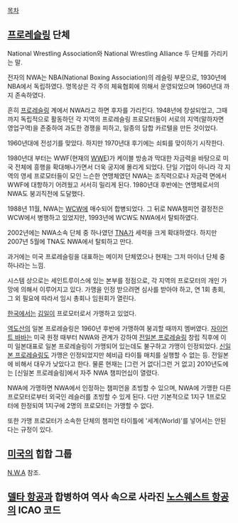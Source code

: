 [[목차]]

== [[프로레슬링]] 단체 ==
National Wrestling Association와 National Wrestling Alliance 두 단체를 가리키는 말.

전자의 NWA는 NBA(National Boxing Association)의 레슬링 부문으로, 1930년에 NBA에서 독립하였다. 명목상은 각 주의 체육협회에 의해서 운영되었으며 1960년대 까지 존속하였다.

흔히 [[프로레슬링]] 계에서 NWA라고 하면 후자를 가리킨다. 1948년에 창설되었고, 그때까지 독립적으로 활동하던 각 지역의 프로레슬링 프로모터들이 서로의 지역(말하자면 영업구역)을 존중하여 과도한 경쟁을 피하고, 일종의 담합 카르텔을 만든 것이었다.

1960년대에 전성기를 맞았다. 하지만 1970년대 후기에는 쇠퇴를 맞이하기 시작한다.

1980년대 부터는 WWF(현재의 [[WWE]])가 케이블 방송과 막대한 자금력을 바탕으로 미국 전체에 흥행을 확대해나가면서 더욱 궁지에 몰리게 되었다. 단일 기업이 아니라 각 지역의 영세 프로모터들이 모인 느슨한 연맹체였던 NWA는 조직력으로나 자금력 면에서 WWF에 대항하기 어려웠고 서서히 밀리게 된다. 1980년대 후반에는 연맹체로서의 NWA도 붕괴직전에 도달했다.

1988년 11월, NWA는 [[WCW]]에 매수되어 합병되었다. 그 뒤로 NWA챔피언 결정전은 WCW에서 병행하고 있었지만, 1993년에 WCW도 NWA에서 탈퇴하였다.

2002년에는 NWA소속 단체 중 하나였던 [[TNA]]가 세력을 크게 확대하였다. 하지만 2007년 5월에 TNA도 NWA에서 탈퇴하고 만다.

과거에는 미국 프로레슬링을 대표하는 메이저 단체였으나 현재는 그저 마이너 단체 중 하나라는 느낌.

시스템 상으로는 세인트루이스에 있는 본부를 정점으로, 각 지역의 프로모터의 개인 가망에 의해서 이루어지고 있다. 가맹을 인정 받으려면 심사를 받아야 하고, 연 1회 총회, 그 외 필요에 따라서 임시 총회나 임원회가 열린다.

[[한국]]에서는 [[김일]]이 프로모터로서 가맹하고 있었다.

[[역도산]]의 일본 프로레슬링은 1960년 후반에 가맹하여 붕괴할 때까지 멤버였다. [[자이언트 바바]]는 미국 원정 때부터 NWA와 관계가 강하여 [[전일본 프로레슬링]] 창립 직후에 이미 일본대표로 일본 프로레슬링이 가맹되어 있는데도 불구하고 가맹이 인정되었다. [[신일본 프로레슬링]]도 가맹은 인정되었지만 헤비급 타이틀 매치를 실행할 수 없는 등. 전일본에 비해서 대우가 낮았다고 한다. 물론 현재는 [그런 거 없다|그런 거 없고] 2010년도에는 [신일본 프로레슬링]에서 자주 NWA 챔피언십이 열렸다.

NWA에 가맹하면 NWA에서 인정하는 챔피언을 초빙할 수 있으며, NWA에 가맹한 다른 프로모터로부터 외국인 레슬러를 초빙할 수 있게 된다. 다만 기본적으로 1지구 1프로모터에 한정되여 1지구에 2명의 프로모터는 가맹할 수 없다.

또한 가맹 프로모터가 소속한 단체의 챔피언 타이틀에 '세계(World)'를 넣어서는 안된다는 규정이 있다.

== [[미국]]의 힙합 그룹 ==
[[N.W.A]] 참조.
== [[델타 항공]]과 합병하여 역사 속으로 사라진 [[노스웨스트 항공]]의 ICAO 코드 ==
